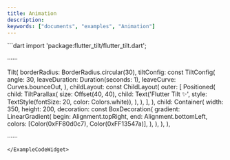 ```yaml
---
title: Animation
description:
keywords: ["documents", "examples", "Animation"]
---
```


<ExampleCodeWidget name="AnimationDemo" height={850}>
```dart
import 'package:flutter_tilt/flutter_tilt.dart';

······

Tilt(
  borderRadius: BorderRadius.circular(30),
  tiltConfig: const TiltConfig(
    angle: 30,
    leaveDuration: Duration(seconds: 1),
    leaveCurve: Curves.bounceOut,
  ),
  childLayout: const ChildLayout(
    outer: [
      Positioned(
        child: TiltParallax(
          size: Offset(40, 40),
          child: Text('Flutter Tilt ✨', style: TextStyle(fontSize: 20, color: Colors.white)),
        ),
      ),
    ],
  ),
  child: Container(
    width: 350,
    height: 200,
    decoration: const BoxDecoration(
      gradient: LinearGradient(
        begin: Alignment.topRight,
        end: Alignment.bottomLeft,
        colors: [Color(0xFF80d0c7), Color(0xFF13547a)],
      ),
    ),
  ),
),

······
```
</ExampleCodeWidget>
